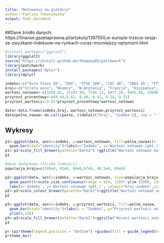 ```yaml
---
title: "Notowania na giełdzie"
author:"Paulina Tomaszewska"
output: html_document
---
```

##Dane 
źródło danych: https://finanse.gazetaprawna.pl/artykuly/1397550,w-europie-trzecia-sesja-ze-zwyzkami-indeksow-na-rynkach-coraz-mocniejszy-optymizm.html

```r
#install.packages("ggplot2")
library(ggplot2)
source("https://install-github.me/thomasp85/patchwork")
library(patchwork)
install.packages("dplyr")
library(dplyr)
```

```r
indeks<-c("Euro Stoxx 50", "DAX", "FTSE 100", "CAC 40", "IBEX 35", "FTSE MIB")
kraj<-c("Strefa euro", "Niemcy", "W.Brytania", "Francja", "Hiszpania", "Włochy")
wartosc_notowan<-c(3204.81, 11193.99, 7166.13, 5077.28, 8995.50, 19906.81)
przyrost_procentowy<-c(0.44,0.61, 0.46, 0.41, 0.14, 0.51)
przyrost_wartosci<-0.01*przyrost_procentowy*wartosc_notowan

data<-data.frame(indeks,kraj, wartosc_notowan,przyrost_wartosci)
data$pelna_nazwa<-do.call(paste, c(data[c("kraj", "indeks")], sep = "-"))
```

## Wykresy

```r
p1<-ggplot(data, aes(x=indeks, y=wartosc_notowan, fill=pelna_nazwa))+
  geom_bar(stat="identity")+labs(x="Indeks", y="Wartość notowań (pkt.)", fill="kraj-indeks")
p1<-p1+scale_fill_brewer(palette="Dark2") +ggtitle("Wartość notowań na dzień 13.02.2019 godz. 9:40")
p1
```

```r
#dane dodatkowe (liczba ludności)
populacja_kraju=c(340e6, 83e6, 66e6,67e6, 48.5e6, 60e6)
```

```r
p2<-ggplot(data, aes(x=indeks, y=wartosc_notowan, size=populacja_kraju, colour=pelna_nazwa))+
  geom_point()+scale_size_continuous(range = c(4, 12))+ ylim (2000, 21000) +
  labs(x='Indeks', y='Wartość notowań (pkt.)', colour="kraj-indeks",size="populacja kraju")
p2<-p2+scale_colour_brewer(palette="Dark2")+ggtitle("Wartość notowań uwzględniając liczebność populacji odpowiadającym im krajów")
p2
```

```r
p3<-ggplot(data, aes(x=indeks, y=przyrost_wartosci, fill=pelna_nazwa, label=paste0(przyrost_procentowy,"%")))+
  geom_bar(stat="identity")+labs(x = "Indeks", y="Przyrost wartości notowań (pkt.)")+geom_text(vjust =- 1, size = 4)+
  ylim(0,110)
p3<-p3+scale_fill_brewer(palette="Dark2")+ggtitle("Wzrost wartości notowań w stosunku do dnia poprzedniego")
p3

```

```r
p<-(p1+theme(legend.position = "bottom") +guides(fill = guide_legend(nrow = 1))+p3+theme(legend.position ="none"))/p2
p+theme_bw()
```